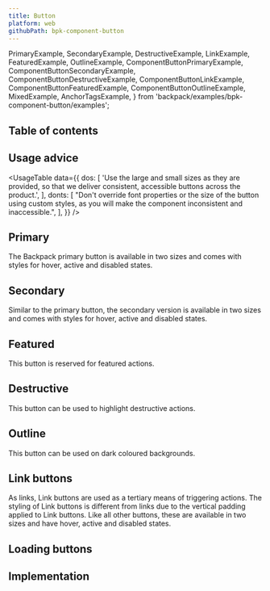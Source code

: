 ```yaml
---
title: Button
platform: web
githubPath: bpk-component-button
---
```



  PrimaryExample,
  SecondaryExample,
  DestructiveExample,
  LinkExample,
  FeaturedExample,
  OutlineExample,
  ComponentButtonPrimaryExample,
  ComponentButtonSecondaryExample,
  ComponentButtonDestructiveExample,
  ComponentButtonLinkExample,
  ComponentButtonFeaturedExample,
  ComponentButtonOutlineExample,
  MixedExample,
  AnchorTagsExample,
} from 'backpack/examples/bpk-component-button/examples';

## Table of contents

## Usage advice

<UsageTable
  data={{
    dos: [
      'Use the large and small sizes as they are provided, so that we deliver consistent, accessible buttons across the product.',
    ],
    donts: [
      "Don't override font properties or the size of the button using custom styles, as you will make the component inconsistent and inaccessible.",
    ],
  }}
/>

## Primary

The Backpack primary button is available in two sizes and comes with styles for hover, active and disabled states.

<PresentationBlock>
  <ComponentButtonPrimaryExample />
</PresentationBlock>

## Secondary

Similar to the primary button, the secondary version is available in two sizes and comes with styles for hover, active and disabled states.

<PresentationBlock>
  <SecondaryExample />
</PresentationBlock>

## Featured

This button is reserved for featured actions.

<PresentationBlock>
  <FeaturedExample />
</PresentationBlock>

## Destructive

This button can be used to highlight destructive actions.

<PresentationBlock>
  <DestructiveExample />
</PresentationBlock>

## Outline

This button can be used on dark coloured backgrounds.

<PresentationBlock darkBackground>
  <OutlineExample />
</PresentationBlock>

## Link buttons

As links, Link buttons are used as a tertiary means of triggering actions. The styling of Link buttons is different from links due to the vertical padding applied to Link buttons. Like all other buttons, these are available in two sizes and have hover, active and disabled states.

<PresentationBlock>
  <ComponentButtonLinkExample />
</PresentationBlock>

## Loading buttons

<PresentationBlock>
  <LoadingExample />
</PresentationBlock>

## Implementation

<Readme />
